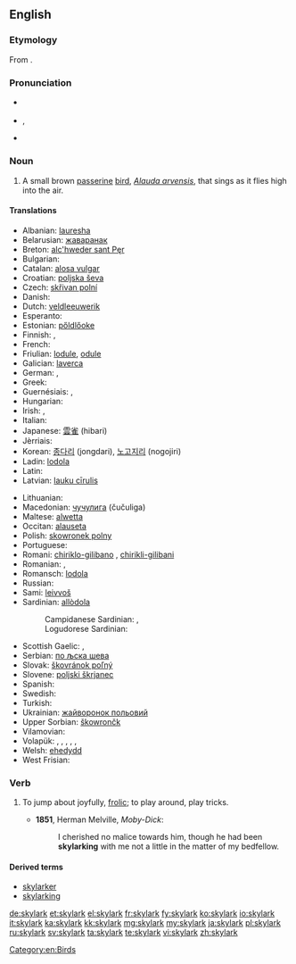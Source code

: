 ==English==
{{wikipedia}}

===Etymology===
From {{compound|sky|lark}}.

===Pronunciation===
* {{a|UK}} {{IPA|/ˈskʌɪ.lɑːk/}}
* {{a|US}} {{IPA|/ˈskaɪ.lɑɹk/}}, {{X-SAMPA|/"skaI.lArk/}}
* {{audio|En-us-skylark.ogg|Audio (US)}}

===Noun===
{{en-noun}}

# A small brown [[passerine]] [[bird]], ''[[Alauda arvensis]]'', that sings as it flies high into the air.

====Translations====
{{trans-top|small brown passerine bird}}
* Albanian: [[lauresha]]
* Belarusian: [[жаваранак]] {{m}}
* Breton: [[alc'hweder sant Pęr]]
* Bulgarian: {{t+|bg|чучулига|f|tr=čučuliga}}
* Catalan: [[alosa|alosa vulgar]]
* Croatian: [[poljska ševa]] {{f}}
* Czech: [[skřivan polní]]
* Danish: {{t|da|sanglærke|c}}
* Dutch: [[veldleeuwerik]] {{m}}
* Esperanto: {{t-|eo|alaŭdo|xs=Esperanto}}
* Estonian: [[pőldlőoke]]
* Finnish: {{t+|fi|kiuru}},  {{t-|fi|leivo}}
* French: {{t|fr|alouette des champs|f}}
* Friulian: [[lodule]], [[odule]]
* Galician: [[laverca]] {{f}}
* German: {{t|de|Feldlerche|f}}, {{t+|de|Lerche|f}}
* Greek: {{t+|el|σταρήθρα|f}}
* Guernésiais: {{tø|roa-grn|alouaette|m}}, {{tø|roa-grn|alout'raesse|f}}
* Hungarian: {{t-|hu|mezei pacsirta}}
* Irish: {{t|ga|fuiseog|f}}, {{t|ga|circín starraiceach|m}}
* Italian: {{t+|it|allodola|f}}
* Japanese: [[雲雀]] (hibari)
* Jèrriais: {{tø|roa-jer|alouette|f}}
* Korean: [[종다리]] (jongdari), [[노고지리]] (nogojiri) {{qualifier|obsolete}}
* Ladin: [[lodola]]
* Latin: {{t-|la|alauda|f}}
* Latvian: [[lauku cīrulis]]
{{trans-mid}}
* Lithuanian: {{t+|lt|vieversys|xs=Lithuanian}}
* Macedonian: [[чучулига]] (čučuliga) {{f}}
* Maltese: [[alwetta]]
* Occitan: [[alauseta]] {{f}}
* Polish: [[skowronek polny]] {{m}}
* Portuguese: {{t|pt|cotovia|f}}
* Romani: [[chiriklo-gilibano]] {{m}}, [[chirikli-gilibani]] {{f}}
* Romanian: {{t+|ro|ciocârlie|f}}, {{t-|ro|ciocârlia|f}}
* Romansch: [[lodola]]
* Russian: {{t+|ru|жаворонок|m|tr=žávoronok}}
* Sami: [[leivvoš]]
* Sardinian: [[allòdola]]
*: Campidanese Sardinian: {{tø|sro|calandiri}}, {{tø|sro|calandironi }}
*: Logudorese Sardinian: {{tø|src|prantaritta }}
* Scottish Gaelic: {{t-|gd|uiseag|f|xs=Scottish Gaelic}}, {{t|gd|topag|f}}
* Serbian: [[по љска шева]]
* Slovak: [[škovránok poľný]]
* Slovene: [[poljski škrjanec]]
* Spanish: {{t+|es|alondra|f|alt=alondra común}}
* Swedish: {{t+|sv|sånglärka}}
* Turkish: {{t+|tr|tarla kuşu}}
* Ukrainian: [[жайворонок польовий]]
* Upper Sorbian: [[škowrončk]]
* Vilamovian: {{tø|wym|liychła}}
* Volapük: {{qualifier|male or female}} {{t|vo|felalaud}}, {{qualifier|male}} {{t|vo|felahilaud}}, {{qualifier|female}} {{t|vo|felajilaud}}, {{qualifier|male or female offspring, young}} {{t|vo|felalaudül}}, {{qualifier|male offspring, young}} {{t|vo|felahilaudül}}, {{qualifier|female offspring, young}} {{t|vo|felajilaudül}}
* Welsh: [[ehedydd]]
* West Frisian: {{t|fy|ljurk|xs=West Frisian}}
{{trans-bottom}}

===Verb===
{{en-verb}}

# {{context|originally|_|nautical}} To jump about joyfully, [[frolic]]; to play around, play tricks.
#* '''1851''', Herman Melville, ''Moby-Dick'':
#*: I cherished no malice towards him, though he had been '''skylarking''' with me not a little in the matter of my bedfellow.

====Derived terms====
* [[skylarker]]
* [[skylarking]]

[[Category:en:Birds]]

[[de:skylark]]
[[et:skylark]]
[[el:skylark]]
[[fr:skylark]]
[[fy:skylark]]
[[ko:skylark]]
[[io:skylark]]
[[it:skylark]]
[[ka:skylark]]
[[kk:skylark]]
[[mg:skylark]]
[[my:skylark]]
[[ja:skylark]]
[[pl:skylark]]
[[ru:skylark]]
[[sv:skylark]]
[[ta:skylark]]
[[te:skylark]]
[[vi:skylark]]
[[zh:skylark]]